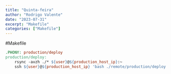 ```yaml
---
title: "Quinta-feira"
author: "Rodrigo Valente"
date: "2023-07-31"
excerpt: "Makefile"
categories: ["Makefile"]
---
```


#Makefile

```Makefile
.PHONY: production/deploy
production/deploy:
	rsync -avzh ./* ${user}@${production_host_ip}:~
	ssh ${user}@${production_host_ip} 'bash ./remote/production/deploy.sh'
```